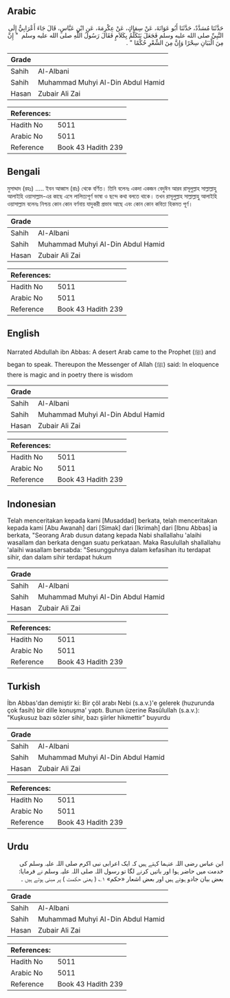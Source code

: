 ## Arabic


<div dir="rtl" lang="ar" style={{fontSize:'larger',backgroundColor:'#f8f9fa',padding:20}}>
حَدَّثَنَا مُسَدَّدٌ، حَدَّثَنَا أَبُو عَوَانَةَ، عَنْ سِمَاكٍ، عَنْ عِكْرِمَةَ، عَنِ ابْنِ عَبَّاسٍ، قَالَ جَاءَ أَعْرَابِيٌّ إِلَى النَّبِيِّ صلى الله عليه وسلم فَجَعَلَ يَتَكَلَّمُ بِكَلاَمٍ فَقَالَ رَسُولُ اللَّهِ صلى الله عليه وسلم ‏ "‏ إِنَّ مِنَ الْبَيَانِ سِحْرًا وَإِنَّ مِنَ الشِّعْرِ حُكْمًا ‏"‏ ‏.‏
</div>
<div style={{backgroundColor:'#f8f9fa',padding:20, marginBottom: 10}}><table> <thead> <tr> <th>Grade</th> <th></th> </tr> </thead> <tbody> <tr><td>Sahih</td><td>Al-Albani</td></tr><tr><td>Sahih</td><td>Muhammad Muhyi Al-Din Abdul Hamid</td></tr><tr><td>Hasan</td><td>Zubair Ali Zai</td></tr></tbody></table><table> <thead> <tr> <th>References:</th> <th></th> </tr> </thead> <tbody><tr><td>Hadith No</td><td>5011</td></tr><tr><td>Arabic No</td><td>5011</td></tr><tr><td>Reference</td><td>Book 43 Hadith 239</td></tr></tbody></table></div>

## Bengali


<div dir="ltr" lang="bn" style={{fontSize:'larger',backgroundColor:'#f8f9fa',padding:20}}>
মুসাদ্দাদ (রহঃ) ..... ইবন আব্বাস (রাঃ) থেকে বর্ণিত। তিনি বলেনঃ একদা একজন বেদুঈন আরব রাসূলুল্লাহ সাল্লাল্লাহু আলাইহি ওয়াসাল্লাম-এর কাছে এসে লালিত্যপূর্ণ ভাষা ও ছন্দে কথা বলতে থাকে। তখন রাসূলুল্লাহ সাল্লাল্লাহু আলাইহি ওয়াসাল্লাম বলেনঃ নিশ্চয় কোন কোন বর্ণনায় যাদুকরী প্রভাব আছে এবং কোন কোন কবিতা হিকমত পূর্ণ।
</div>
<div style={{backgroundColor:'#f8f9fa',padding:20, marginBottom: 10}}><table> <thead> <tr> <th>Grade</th> <th></th> </tr> </thead> <tbody> <tr><td>Sahih</td><td>Al-Albani</td></tr><tr><td>Sahih</td><td>Muhammad Muhyi Al-Din Abdul Hamid</td></tr><tr><td>Hasan</td><td>Zubair Ali Zai</td></tr></tbody></table><table> <thead> <tr> <th>References:</th> <th></th> </tr> </thead> <tbody><tr><td>Hadith No</td><td>5011</td></tr><tr><td>Arabic No</td><td>5011</td></tr><tr><td>Reference</td><td>Book 43 Hadith 239</td></tr></tbody></table></div>

## English


<div dir="ltr" lang="en" style={{fontSize:'larger',backgroundColor:'#f8f9fa',padding:20}}>
Narrated Abdullah ibn Abbas: A desert Arab came to the Prophet (ﷺ) and began to speak. Thereupon the Messenger of Allah (ﷺ) said: In eloquence there is magic and in poetry there is wisdom
</div>
<div style={{backgroundColor:'#f8f9fa',padding:20, marginBottom: 10}}><table> <thead> <tr> <th>Grade</th> <th></th> </tr> </thead> <tbody> <tr><td>Sahih</td><td>Al-Albani</td></tr><tr><td>Sahih</td><td>Muhammad Muhyi Al-Din Abdul Hamid</td></tr><tr><td>Hasan</td><td>Zubair Ali Zai</td></tr></tbody></table><table> <thead> <tr> <th>References:</th> <th></th> </tr> </thead> <tbody><tr><td>Hadith No</td><td>5011</td></tr><tr><td>Arabic No</td><td>5011</td></tr><tr><td>Reference</td><td>Book 43 Hadith 239</td></tr></tbody></table></div>

## Indonesian


<div dir="ltr" lang="id" style={{fontSize:'larger',backgroundColor:'#f8f9fa',padding:20}}>
Telah menceritakan kepada kami [Musaddad] berkata, telah menceritakan kepada kami [Abu Awanah] dari [Simak] dari [Ikrimah] dari [Ibnu Abbas] ia berkata, "Seorang Arab dusun datang kepada Nabi shallallahu 'alaihi wasallam dan berkata dengan suatu perkataan. Maka Rasulullah shallallahu 'alaihi wasallam bersabda: "Sesungguhnya dalam kefasihan itu terdapat sihir, dan dalam sihir terdapat hukum
</div>
<div style={{backgroundColor:'#f8f9fa',padding:20, marginBottom: 10}}><table> <thead> <tr> <th>Grade</th> <th></th> </tr> </thead> <tbody> <tr><td>Sahih</td><td>Al-Albani</td></tr><tr><td>Sahih</td><td>Muhammad Muhyi Al-Din Abdul Hamid</td></tr><tr><td>Hasan</td><td>Zubair Ali Zai</td></tr></tbody></table><table> <thead> <tr> <th>References:</th> <th></th> </tr> </thead> <tbody><tr><td>Hadith No</td><td>5011</td></tr><tr><td>Arabic No</td><td>5011</td></tr><tr><td>Reference</td><td>Book 43 Hadith 239</td></tr></tbody></table></div>

## Turkish


<div dir="ltr" lang="tr" style={{fontSize:'larger',backgroundColor:'#f8f9fa',padding:20}}>
İbn Abbas'dan demiştir ki: Bir çöl arabı Nebi (s.a.v.)'e gelerek (huzurunda çok fasih) bir dille konuşma' yaptı. Bunun üzerine Rasûlullah (s.a.v.): "Kuşkusuz bazı sözler sihir, bazı şiirler hikmettir” buyurdu
</div>
<div style={{backgroundColor:'#f8f9fa',padding:20, marginBottom: 10}}><table> <thead> <tr> <th>Grade</th> <th></th> </tr> </thead> <tbody> <tr><td>Sahih</td><td>Al-Albani</td></tr><tr><td>Sahih</td><td>Muhammad Muhyi Al-Din Abdul Hamid</td></tr><tr><td>Hasan</td><td>Zubair Ali Zai</td></tr></tbody></table><table> <thead> <tr> <th>References:</th> <th></th> </tr> </thead> <tbody><tr><td>Hadith No</td><td>5011</td></tr><tr><td>Arabic No</td><td>5011</td></tr><tr><td>Reference</td><td>Book 43 Hadith 239</td></tr></tbody></table></div>

## Urdu


<div dir="rtl" lang="ur" style={{fontSize:'larger',backgroundColor:'#f8f9fa',padding:20}}>
ابن عباس رضی اللہ عنہما کہتے ہیں کہ ایک اعرابی نبی اکرم صلی اللہ علیہ وسلم کی خدمت میں حاضر ہوا اور باتیں کرنے لگا تو رسول اللہ صلی اللہ علیہ وسلم نے فرمایا: بعض بیان جادو ہوتے ہیں اور بعض اشعار «حكم» ۱؎ ( یعنی حکمت ) پر مبنی ہوتے ہیں ۔
</div>
<div style={{backgroundColor:'#f8f9fa',padding:20, marginBottom: 10}}><table> <thead> <tr> <th>Grade</th> <th></th> </tr> </thead> <tbody> <tr><td>Sahih</td><td>Al-Albani</td></tr><tr><td>Sahih</td><td>Muhammad Muhyi Al-Din Abdul Hamid</td></tr><tr><td>Hasan</td><td>Zubair Ali Zai</td></tr></tbody></table><table> <thead> <tr> <th>References:</th> <th></th> </tr> </thead> <tbody><tr><td>Hadith No</td><td>5011</td></tr><tr><td>Arabic No</td><td>5011</td></tr><tr><td>Reference</td><td>Book 43 Hadith 239</td></tr></tbody></table></div>